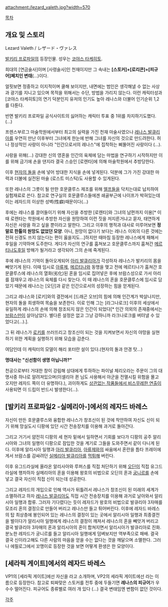 attachment:/lezard_valeth.jpg?width=570

[[목차]]
== 개요 및 스토리 ==
Lezard Valeth / レザード・ヴァレス

[[발키리 프로파일]]의 등장인물. 성우는 [[코야스 타케히토]].

희대의 [연금술사]이며 [사령술사]인 천재이지만 그 속내는 '''[스토커]+[로리콘]+[피규어]페치인 변태'''(...)이다.

얼핏보면 정중하고 이지적이며 쿨해 보이지만, 내면에는 범인은 생각해낼 수 없는 사상과 광기를 지니고 있으며 목적을 위해서는 수단, 방법을 가리지 않는다. 이런 캐릭터성과 [코야스 타케히토]의 연기 덕분인지 유저의 인기도 높아 레나스와 더불어 인기순위 1,2를 다툰다.

반면 발키리 프로파일 공식사이트의 싫어하는 캐릭터 투표 중 1위를 차지하기도했다. (...)

프렌스부르그 마술학원에서부터 최고의 실력을 가진 천재 마술사였으나 [[레나스 발큐리아]]를 우연히 만난 이후부터 그녀에게 한눈에 반해 그녀를 자신의 것으로 만드려한다. 허나 정상적인 사랑이 아니라 "인간으로서의 레나스"에 집착하는 삐뚤어진 사랑이다 (...).

사랑을 위해(...) 강대한 신의 영혼을 인간의 육체에 담는 마법을 연구하기 시작하지만 이를 위해 금기에 손을 댄지라 결국 스승인 [로렌타]에 의해 마술학원에서 추방당한다.

이후 [[현자의 돌]]을 손에 넣어 방대한 지식을 손에 넣게된다. 덕분에 그가 가진 강대한 마력과 더불에 실전된 마술 (로스트 미스틱)도 사용할 수 있게된다.

또한 레나스의 그릇이 될 만한 호문클루스 제조를 위해 [[엘프]]들을 닥치는대로 납치하여 실험재료로 쓴다. 
참고로 연구실의 호문클루스들에겐 쇄골부근에 나이프가 박혀있는데 이는 레자드의 이상한 성벽(性癖)때문이다(...)

후에는 레나스를 끌어들이기 위해 자신을 추방한 [로렌타]와 그녀의 남편까지 이용[* 이때 로렌타는 학원에서 추방한 자신을 원망하여 이런 짓을 저지른거냐고 묻자, 태연하게 자신은 사랑을 하고 싶을 뿐이라고 말한다. 그리고 이후의 행적과 대사로 미루어보면 '''정말로 한톨의 원망도 없었던 모양'''. 아니, 원망이 없다기 보다는 레나스 이외의 다른 것에는 전혀 신경도 쓰지 않는다는 편이 옳을지도...]하지만 때마침 등장한 레나스에게 패해서 후일을 기약하며 도주한다. 게다가 자신의 연구를 훔쳐보고 호문클루스까지 훔쳐간 [[메르티나]]도후일 방해가 될거라고 생각되어 그의 손에 죽게된다.

후에 레나스의 기억이 돌아오게되어 [[아리 발큐리아]]가 각성하자 레나스가 발키리의 몸을 빼앗기게 된다. 이때 임시로 [[아류제]], [[메르티나]]와 동맹을 맺고 전에 메르티나가 훔쳐간 호문클루스에 레나스의 열화(劣化)된 혼을 임시로 집어넣은 후에 브람스성으로 가서 아리를 잠재우고 레나스의 육체를 다시 찾는다.
이 때 레나스의 혼을 호문클루스에 임시로 담았기 때문에 레나스는 [오딘]과 같은 인간으로서의 성장하는 힘을 얻게된다.

그리고 레나스와 [로키]와의 결전에서 [드래곤 오브]의 힘에 의해 인간계가 박살나지만, 현자의 돌을 희생하여 목숨을 보존한다. 이로 인해 그는 [라그나로크] 이후의 세상에서 유일하게 레나스의 손에 의해 창조되지 않은 인간이 되었다[* 인간 의외의 존재중에서는 [[브람스]]만이 살아남았다. 별다른 설정은 없고 그냥 강하니까 라크나로크를 버텨낼 수 있었다고(…).]. 

그 뒤 레나스가 [[로키]]를 쓰러뜨리고 창조신이 되는 것을 지켜보면서 자신의 야망을 실현하기 위한 계획을 실행하기 위해 모습을 감춘다.

여담인데 이 캐릭터의 모델이 해리 포터란 설이 있다.(현자의 돌과 안경 탓...)

'''명대사는 "신선함이 생명 아닙니까?"'''

{{{#!html
<object width="420" height="315"><param name="movie" value="//www.youtube.com/v/0CpiKXS5778?hl=ja_JP&amp;version=3"></param><param name="allowFullScreen" value="true"></param><param name="allowscriptaccess" value="always"></param><embed src="//www.youtube.com/v/0CpiKXS5778?hl=ja_JP&amp;version=3" type="application/x-shockwave-flash" width="420" height="315" allowscriptaccess="always" allowfullscreen="true"></embed></object>
}}}

천공으로부터 거대한 창이 강림해 상대에게 투하하는 파이널 체리오라는 주문이 그의 대명사중 하나로 알려져있으며(이셀리아 퀸 님도 사용해서 아군을 전멸시킬 위험을 몰고오지만 레자드 쪽이 더 유명하다.), 괴이하게도 [[황룡#s-2|상관없는 작품들]][[나인(드래곤 퀘스트9)|에서 비스무레한 연출]]이 사용되면 이 드립이 반드시 발생한다(…).
== [발키리 프로파일2 -실메리아-]에서의 레자드 바레스 ==
자신이 만든 호문클루스와 융합한 레나스가 창조신이 된 것에 착안하여 자신도 신이 되기 위해 망실도시 디팡에 있던 시간 전송장치를 이용해 과거로 돌아간다. 

그리고 거기서 얌전히 디팡의 세 현자 밑에서 일하면서 기회를 보다가 디팡의 공주 알리시아와 그녀의 일행이 디팡으로 잠입한 것을 계기로 그들을 도와주면서 같이 다니게 된다. 이후에 알리시아 일행과 [[아리 발큐리아]], [[아류제]]와의 싸움에서 혼란을 틈타 프레이에게서 브람스를 감싸려던 [[실메리아 발큐리아]]를 [[먹튀]]해 버린다.

이후 유그드라실에 올라온 알리사아와 루퍼스를 직접 처단하기 위해 [[오딘]]이 직접 유그드라실에 행차하자 실메리아의 혼을 이용해 왕호의 비법으로 오딘의 혼과 [[궁니르]]를 손에 넣고 결국 자신이 직접 신이 되는데 성공한다.

그리고 레자드의 개입으로 인해 역사가 뒤틀려서 레나스가 창조신이 된 미래의 세계가 소멸하려고 하자 [[레나스 발큐리아]]도 직접 시간 전송장치를 이용해 과거로 날아와서 알리시아 일행과 합류. 그러자 기다렸다는 듯이 레자드가 왕호의 비법으로 발큐리아 3자매를 모조리 혼의 결정으로 만들어 버리고 레나스만 들고 튀어버린다.
{{{#!html
<iframe width="560" height="315" src="http://www.youtube.com/embed/xdBNiHOTNtg" frameborder="0" allowfullscreen></iframe>
}}}
이후에 레자드 바레스의 탑 최상층에 봉인되어 있는 레나스의 결정이 있는 곳에서 알리시아 일행과 최종결전을 벌이다가 알리시아 일행에게 레나스의 결정이 깨져서 레나스의 혼을 빼앗겨 버리고 결국 발큐리아 3자매의 혼과 알리시아의 혼이 합쳐지면서 알리시아가 발큐리아로 진화. 분노한 레자드가 궁니르를 들고 알리시아 일행에게 덤벼보지만 역부족으로 패배. 결국 결국 신이라고해도 다른 사람의 마음을 얻을 수는 없다는 것을 깨달으며 소멸한다. 그러나 에필로그에서 꼬맹이로 등장한 것을 보면 어떻게 환생은 한 모양이다.

== [세라픽 게이트]에서의 레자드 바레스 ==
{{{#!html
<iframe width="560" height="315" src="http://www.youtube.com/embed/lHXWi7orkE0" frameborder="0" allowfullscreen></iframe>
}}}
VP1의 [세라픽 게이트]에선 자신을 {{{+1 스토커에 로리콘에 피규어페치 }}}라고 소개하며, VP2의 세라픽 게이트에선 {{{+1 퇴짜맞은 스토커 }}}라는 이름으로 등장한다. 참고로 퇴짜맞은 스토커를 전투 중에 두들기면 '''레나스의 피규어'''가 우수수 떨어진다. 피규어도 종류별로 여러 개 있다 (…) 결국 변태임엔 변함이 없던 것이다.

[[각주]]
